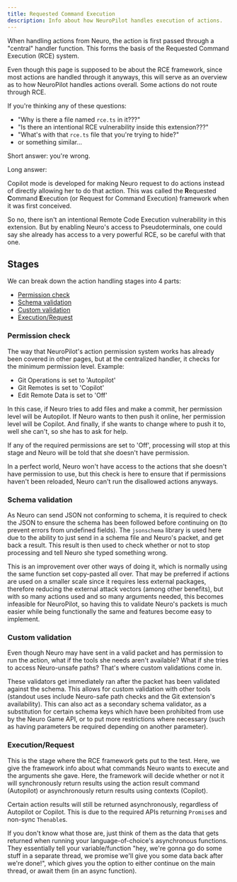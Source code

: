 ```yaml
---
title: Requested Command Execution
description: Info about how NeuroPilot handles execution of actions.
---
```



When handling actions from Neuro, the action is first passed through a "central" handler function. This forms the basis of the Requested Command Execution (RCE) system.

<Aside type="tip">

Even though this page is supposed to be about the RCE framework, since most actions are handled through it anyways, this will serve as an overview as to how NeuroPilot handles actions overall.
Some actions do not route through RCE.

</Aside>

<Aside type="caution">

If you're thinking any of these questions:

- "Why is there a file named `rce.ts` in it???"
- "Is there an intentional RCE vulnerability inside this extension???"
- "What's with that `rce.ts` file that you're trying to hide?"
- or something similar...

Short answer: you're wrong.

Long answer:

Copilot mode is developed for making Neuro request to do actions instead of directly allowing her to do that action.
This was called the **R**equested **C**ommand **E**xecution (or Request for Command Execution) framework when it was first conceived.

So no, there isn't an intentional Remote Code Execution vulnerability in this extension. 
But by enabling Neuro's access to Pseudoterminals, one could say she already has access to a very powerful RCE, so be careful with that one.

</Aside>

## Stages

We can break down the action handling stages into 4 parts:

- [Permission check](#permission-check)
- [Schema validation](#schema-validation)
- [Custom validation](#custom-validation)
- [Execution/Request](#executionrequest)

### Permission check

The way that NeuroPilot's action permission system works has already been covered in other pages, but at the centralized handler, it checks for the minimum permission level. Example:

- Git Operations is set to 'Autopilot'
- Git Remotes is set to 'Copilot'
- Edit Remote Data is set to 'Off'

In this case, if Neuro tries to add files and make a commit, her permission level will be Autopilot. If Neuro wants to then push it online, her permission level will be Copilot. And finally, if she wants to change where to push it to, well she can't, so she has to ask for help.

If any of the required permissions are set to 'Off', processing will stop at this stage and Neuro will be told that she doesn't have permission.

<Aside>

In a perfect world, Neuro won't have access to the actions that she doesn't have permission to use, but this check is here to ensure that if permissions haven't been reloaded, Neuro can't run the disallowed actions anyways.

</Aside>

### Schema validation

As Neuro can send JSON not conforming to schema, it is required to check the JSON to ensure the schema has been followed before continuing on (to prevent errors from undefined fields). The `jsonschema` library is used here due to the ability to just send in a schema file and Neuro's packet, and get back a result.
This result is then used to check whether or not to stop processing and tell Neuro she typed something wrong.

This is an improvement over other ways of doing it, which is normally using the same function set copy-pasted all over.
That may be preferred if actions are used on a smaller scale since it requires less external packages, therefore reducing the external attack vectors (among other benefits), but with so many actions used and so many arguments needed, this becomes infeasible for NeuroPilot, so having this to validate Neuro's packets is much easier while being functionally the same and features become easy to implement.

### Custom validation

Even though Neuro may have sent in a valid packet and has permission to run the action, what if the tools she needs aren't available? What if she tries to access Neuro-unsafe paths? That's where custom validations come in.

These validators get immediately ran after the packet has been validated against the schema. This allows for custom validation with other tools (standout uses include Neuro-safe path checks and the Git extension's availability).
This can also act as a secondary schema validator, as a substitution for certain schema keys which have been prohibited from use by the Neuro Game API, or to put more restrictions where necessary (such as having parameters be required depending on another parameter).

### Execution/Request

This is the stage where the RCE framework gets put to the test. Here, we give the framework info about what commands Neuro wants to execute and the arguments she gave.
Here, the framework will decide whether or not it will synchronously return results using the action result command (Autopilot) or asynchronously return results using contexts (Copilot).

<Aside>

Certain action results will still be returned asynchronously, regardless of Autopilot or Copilot. This is due to the required APIs returning `Promise`s and non-sync `Thenable`s.

If you don't know what those are, just think of them as the data that gets returned when running your language-of-choice's asynchronous functions.
They essentially tell your variable/function "hey, we're gonna go do some stuff in a separate thread, we promise we'll give you some data back after we're done!", which gives you the option to either continue on the main thread, or await them (in an async function).

</Aside>
